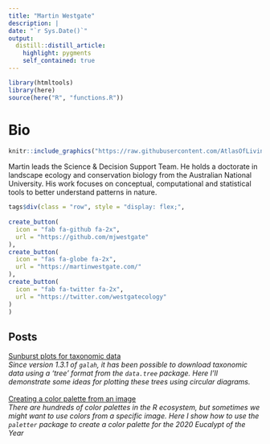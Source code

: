 ```yaml
---
title: "Martin Westgate"
description: |
date: "`r Sys.Date()`"
output: 
  distill::distill_article:
    highlight: pygments
    self_contained: true
---
```

```r
library(htmltools)
library(here)
source(here("R", "functions.R"))
```
# Bio
:::float-image
```r
knitr::include_graphics("https://raw.githubusercontent.com/AtlasOfLivingAustralia/ala-labs/main/images/people/martin.jpg")
```
Martin leads the Science & Decision Support Team. He holds a doctorate in landscape ecology and conservation biology from the Australian National University. His work focuses on conceptual, computational and statistical tools to better understand patterns in nature.
```r
tags$div(class = "row", style = "display: flex;",
         
create_button(
  icon = "fab fa-github fa-2x",
  url = "https://github.com/mjwestgate"
),
create_button(
  icon = "fas fa-globe fa-2x",
  url = "https://martinwestgate.com/"
),
create_button(
  icon = "fab fa-twitter fa-2x",
  url = "https://twitter.com/westgatecology"
)
)
```
:::
<h2>Posts</h2>

<a href='https://labs.ala.org.au/posts/2022-02-17_sunburst-plots-for-taxonomic-data/'>Sunburst plots for taxonomic data</a><br><em>Since version 1.3.1 of `galah`, it has been possible to download taxonomic data using a 'tree' format from the `data.tree` package. Here I'll demonstrate some ideas for plotting these trees using circular diagrams.</em><br><br>
<a href='https://labs.ala.org.au/posts/2021-03-20_creating-a-color-palette-from-an-image/'>Creating a color palette from an image</a><br><em>There are hundreds of color palettes in the R ecosystem, but sometimes we might want to use colors from a specific image. Here I show how to use the `paletter` package to create a color palette for the 2020 Eucalypt of the Year</em><br><br>
